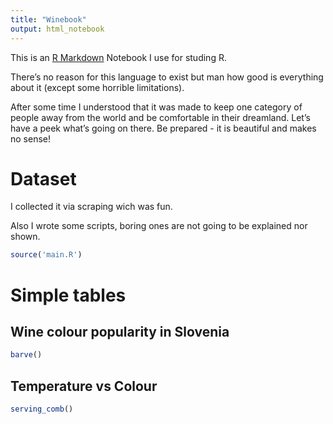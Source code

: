 ```yaml
---
title: "Winebook"
output: html_notebook
---
```


This is an [R Markdown](http://rmarkdown.rstudio.com) Notebook I use for studing R.

There's no reason for this language to exist but man how good is everything about it (except some horrible limitations).

After some time I understood that it was made to keep one category of people away from the world and be comfortable in their dreamland. Let's have a peek what's going on there. Be prepared - it is beautiful and makes no sense!

# Dataset

I collected it via scraping wich was fun.

Also I wrote some scripts, boring ones are not going to be explained nor shown.

```r
source('main.R')
```

# Simple tables

## Wine colour popularity in Slovenia

```r
barve()
```


## Temperature vs Colour

```r
serving_comb()
```

